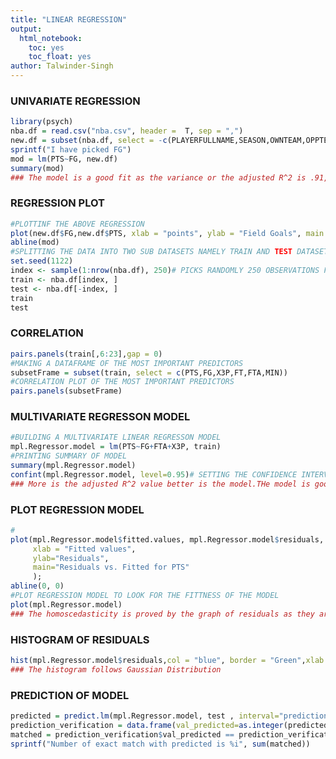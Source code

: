 ```yaml
---
title: "LINEAR REGRESSION"
output: 
  html_notebook:
    toc: yes
    toc_float: yes
author: Talwinder-Singh
---
```

### UNIVARIATE REGRESSION
```r
library(psych)
nba.df = read.csv("nba.csv", header =  T, sep = ",")
new.df = subset(nba.df, select = -c(PLAYERFULLNAME,SEASON,OWNTEAM,OPPTEAM))
sprintf("I have picked FG")
mod = lm(PTS~FG, new.df)
summary(mod)
### The model is a good fit as the variance or the adjusted R^2 is .91, also FG predictor is really significant(***). Moreover the Pr value of the coefficient is low which shows that the t values are accurately predicted.
```
### REGRESSION PLOT
```r
#PLOTTINF THE ABOVE REGRESSION
plot(new.df$FG,new.df$PTS, xlab = "points", ylab = "Field Goals", main = "Relation Between x and y")
abline(mod)
#SPLITTING THE DATA INTO TWO SUB DATASETS NAMELY TRAIN AND TEST DATASET
set.seed(1122)
index <- sample(1:nrow(nba.df), 250)# PICKS RANDOMLY 250 OBSERVATIONS FROM THE DATAFRAME AND ASSIGN TO INDEX
train <- nba.df[index, ]
test <- nba.df[-index, ]
train
test
```

### CORRELATION
```r
pairs.panels(train[,6:23],gap = 0)
#MAKING A DATAFRAME OF THE MOST IMPORTANT PREDICTORS
subsetFrame = subset(train, select = c(PTS,FG,X3P,FT,FTA,MIN))
#CORRELATION PLOT OF THE MOST IMPORTANT PREDICTORS
pairs.panels(subsetFrame)
```
### MULTIVARIATE REGRESSON MODEL
```r
#BUILDING A MULTIVARIATE LINEAR REGRESSON MODEL
mpl.Regressor.model = lm(PTS~FG+FTA+X3P, train)
#PRINTING SUMMARY OF MODEL
summary(mpl.Regressor.model)
confint(mpl.Regressor.model, level=0.95)# SETTING THE CONFIDENCE INTERVAL
### More is the adjusted R^2 value better is the model.THe model is good fit for the data as the variance or R^2, F-statistic has the values, also all the three predictor are significant which we see from the three stars attached to each predictor.
```
### PLOT REGRESSION MODEL
```r
#
plot(mpl.Regressor.model$fitted.values, mpl.Regressor.model$residuals, 
     xlab = "Fitted values", 
     ylab="Residuals", 
     main="Residuals vs. Fitted for PTS"
     ); 
abline(0, 0)
#PLOT REGRESSION MODEL TO LOOK FOR THE FITTNESS OF THE MODEL
plot(mpl.Regressor.model)
### The homoscedasticity is proved by the graph of residuals as they are normally distributed which is one of the property of the good model
```
### HISTOGRAM OF RESIDUALS
```r
hist(mpl.Regressor.model$residuals,col = "blue", border = "Green",xlab = "Residuals",main = "Histogram of Residuals")
### The histogram follows Gaussian Distribution
```
### PREDICTION OF MODEL
```r
predicted = predict.lm(mpl.Regressor.model, test , interval="prediction", level=0.95, datatype="numeric")
prediction_verification = data.frame(val_predicted=as.integer(predicted[,1]), true_values=test$PTS)
matched = prediction_verification$val_predicted == prediction_verification$true_values
sprintf("Number of exact match with predicted is %i", sum(matched))
```